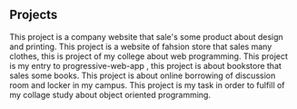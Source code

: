 ## Projects


<ProjectCard title="Ekselensi" link="https://v2.ekselensi.co.id" bg="linear-gradient(to right, #fa8231 0%, #FBB03B 100%)    ">
This project is a company website that sale's some product about design and printing.
</ProjectCard>
<ProjectCard title="FashionID" link="https://github.com/fauziardha1/Final-Project-Web" bg="linear-gradient(to right, #2c3e50 0%, #ecf0f1 100%)">
This project is a website of fahsion store that sales many clothes, this is project of my college about web programming.
</ProjectCard>
<ProjectCard title="De Livre" link="https://de-livre-a842f.firebaseapp.com/" bg="linear-gradient(to right, #d35400 0%, #f39c12 100%)">
This project is my entry to progressive-web-app , this project is about bookstore that sales some books.
</ProjectCard>
<ProjectCard title="FOROOM" link="https://github.com/fauziardha1/FOROOM" bg="linear-gradient(to right, #ff7675 0%, #fd79a8 100%)">
This project is about online borrowing of discussion room and locker in my campus.
This project is my task in order to fulfill of my collage study about object oriented programming.
</ProjectCard>